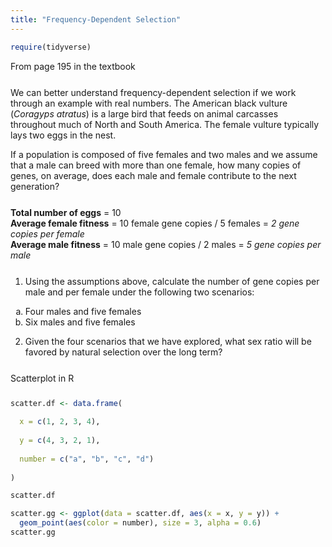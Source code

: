```yaml
---
title: "Frequency-Dependent Selection"
---
```


```r
require(tidyverse)
```

<div style = "margin-bottom:25px;">
From page 195 in the textbook
</div>

<div style = "margin-bottom:25px;">
We can better understand frequency-dependent selection if we work through an example with real numbers. The American black vulture (*Coragyps atratus*) is a large bird that feeds on animal carcasses throughout much of North and South America. The female vulture typically lays two eggs in the nest.

If a population is composed of five females and two males and we assume that a male can breed with more than one female, how many copies of genes, on average, does each male and female contribute to the next generation?
</div>

<div style = "margin-bottom:25px;">
**Total number of eggs** = 10  
**Average female fitness** = 10 female gene copies / 5 females = *2 gene copies per female*  
**Average male fitness** =   10 male gene copies / 2 males = *5 gene copies per male*
</div>

<div style = "margin-bottom:25px;">
1. Using the assumptions above, calculate the number of gene copies per male and per female under the following two scenarios:
a. Four males and five females
b. Six males and five females

2. Given the four scenarios that we have explored, what sex ratio will be favored by natural selection over the long term?
</div>

<div style = "margin-bottom:25px;">
Scatterplot in R
</div>

<div style = "margin-bottom:25px;">
```r
scatter.df <- data.frame(
  
  x = c(1, 2, 3, 4),
  
  y = c(4, 3, 2, 1),
          
  number = c("a", "b", "c", "d")
          
)

scatter.df

scatter.gg <- ggplot(data = scatter.df, aes(x = x, y = y)) +
  geom_point(aes(color = number), size = 3, alpha = 0.6)
scatter.gg
```
</div>        